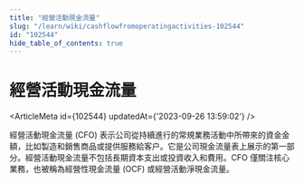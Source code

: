 ```yaml
---
title: "經營活動現金流量"
slug: "/learn/wiki/cashflowfromoperatingactivities-102544"
id: "102544"
hide_table_of_contents: true
---
```



# 經營活動現金流量

<ArticleMeta id={102544} updatedAt={'2023-09-26 13:59:02'} />
<div className='border-solid border-b border-t-0 my-4 border-[var(--ifm-color-gray-300)]' />

經營活動現金流量 (CFO) 表示公司從持續進行的常規業務活動中所帶來的資金金額，比如製造和銷售商品或提供服務給客户。它是公司現金流量表上展示的第一部分。經營活動現金流量不包括長期資本支出或投資收入和費用。CFO 僅關注核心業務，也被稱為經營性現金流量 (OCF) 或經營活動淨現金流量。
